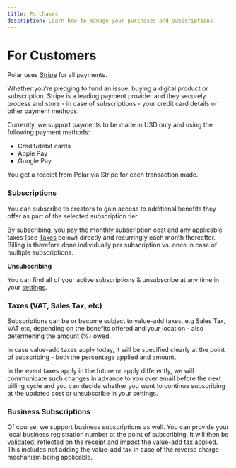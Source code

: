```yaml
---
title: Purchases
description: Learn how to manage your purchases and subscriptions
---
```


# For Customers

Polar uses [Stripe](https://stripe.com) for all payments.

Whether you're pledging to fund an issue, buying a digital product or
subscription. Stripe is a leading payment provider and they securely process and store - in case of subscriptions - your credit card details or
other payment methods.

Currently, we support payments to be made in USD only and using the following
payment methods:

- Credit/debit cards
- Apple Pay
- Google Pay

You get a receipt from Polar via Stripe for each transaction made.

### Subscriptions

You can subscribe to creators to gain access to additional benefits they offer as part of the selected subscription tier.

By subscribing, you pay the monthly subscription cost and any applicable taxes (see [Taxes](#taxes) below) directly and recurringly
each month thereafter. Billing is therefore done individually per subscription vs. once in case of multiple subscriptions.

**Unsubscribing**

You can find all of your active subscriptions & unsubscribe at any time in your [settings](https://polar.sh/settings).

### Taxes (VAT, Sales Tax, etc)

Subscriptions can be or become subject to value-add taxes, e.g Sales Tax, VAT
etc, depending on the benefits offered and your location - also determening the
amount (%) owed.

In case value-add taxes apply today, it will be specified clearly at the point of
subscribing - both the percentage applied and amount.

In the event taxes apply in the future or apply differently, we will communicate
such changes in advance to you over email before the next billing cycle and you
can decide whether you want to continue subscribing at the updated cost or
unsubscribe in your settings.

### Business Subscriptions

Of course, we support business subscriptions as well. You can provide your local
business registration number at the point of subscribing. It will then be
validated, reflected on the receipt and impact the value-add tax applied.
This includes not adding the value-add tax in case of the reverse charge mechanism being
applicable.
